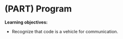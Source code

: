# (PART) Program {-}

**Learning objectives:**

- Recognize that code is a vehicle for communication.

